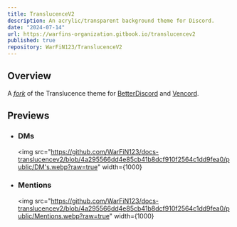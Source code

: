 ```yaml
---
title: TranslucenceV2
description: An acrylic/transparent background theme for Discord.
date: "2024-07-14"
url: https://warfins-organization.gitbook.io/translucencev2
published: true
repository: WarFiN123/TranslucenceV2
---
```


## Overview

A <ins>_fork_</ins> of the Translucence theme for [BetterDiscord](https://betterdiscord.app/) and [Vencord](https://vencord.dev).

## Previews

- ### DMs

  <img
    src="https://github.com/WarFiN123/docs-translucencev2/blob/4a295566dd4e85cb41b8dcf910f2564c1dd9fea0/public/DM's.webp?raw=true"
    width={1000}
  ></img>

- ### Mentions
  <img
    src="https://github.com/WarFiN123/docs-translucencev2/blob/4a295566dd4e85cb41b8dcf910f2564c1dd9fea0/public/Mentions.webp?raw=true"
    width={1000}
  ></img>
